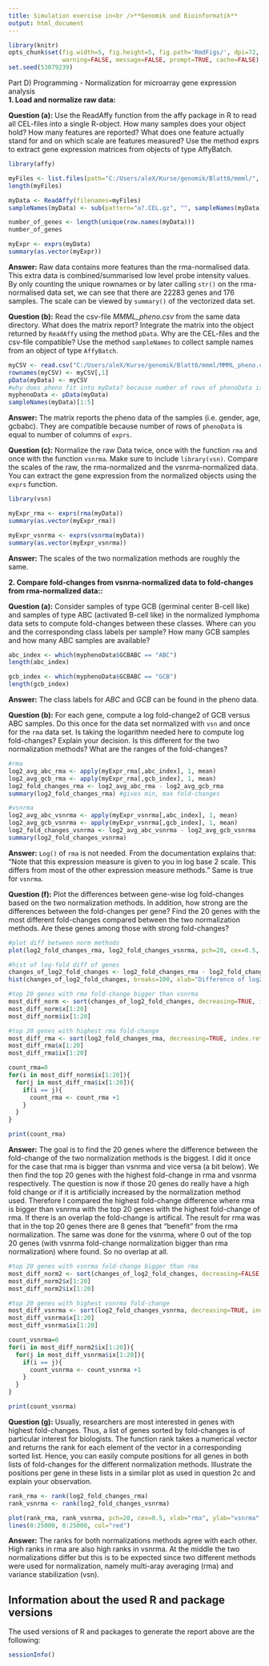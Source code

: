 ---
title: Simulation exercise in<br />**Genomik und Bioinformatik**
output: html_document
---

```{r simulation_options, include=FALSE}
library(knitr)
opts_chunk$set(fig.width=5, fig.height=5, fig.path='RmdFigs/', dpi=72,
               warning=FALSE, message=FALSE, prompt=TRUE, cache=FALSE)
set.seed(53079239)
```

Part D) Programming - Normalization for microarray gene expression analysis\
**1. Load and normalize raw data:**

**Question (a):** Use the ReadAffy function from the affy package in R to read all CEL-files into a single R-object. How many samples does your object hold? How many features are reported? What does one feature actually stand for and on which scale are features measured? Use the method exprs to extract gene expression matrices from objects of type AffyBatch.

```{r Da}
library(affy)

myFiles <- list.files(path="C:/Users/aleX/Kurse/genomik/Blatt6/mmml/", pattern=".CEL.gz", full.names=TRUE )
length(myFiles)

myData <- ReadAffy(filenames=myFiles)
sampleNames(myData) <- sub(pattern="a?.CEL.gz", "", sampleNames(myData))

number_of_genes <- length(unique(row.names(myData)))
number_of_genes

myExpr <- exprs(myData)
summary(as.vector(myExpr))
```
**Answer:** Raw data contains more features than the rma-normalised data. This extra data is combined/summarised low level probe intensity values. By only counting the unique rownames or by later calling `str()` on the rma-normalised data set, we can see that there are 22283 genes and 176 samples. The scale can be viewed by `summary()` of the vectorized data set.

**Question (b):** Read the csv-file _MMML_pheno.csv_ from the same data directory. What does the matrix report? Integrate the matrix into the object returned by `ReadAffy` using the method `pData`. Why are the CEL-files and the csv-file compatible? Use the method `sampleNames` to collect sample names from an object of type `AffyBatch`.

```{r Db}
myCSV <- read.csv("C:/Users/aleX/Kurse/genomik/Blatt6/mmml/MMML_pheno.csv")
rownames(myCSV) <- myCSV[,1]
pData(myData) <- myCSV
#why does pheno fit into myData? because number of rows of phenoData is equal to number of columns of exprs
myphenoData <- pData(myData)
sampleNames(myData)[1:5]
```

**Answer:** The matrix reports the pheno data of the samples (i.e. gender, age, gcbabc). 
They are compatible because number of rows of `phenoData` is equal to number of columns of `exprs`.

**Question (c):** Normalize the raw Data twice, once with the function `rma` and once with the function `vsnrma`. Make sure to include `library(vsn)`. Compare the scales of the raw, the rma-normalized and the vsnrma-normalized data. You can extract the gene expression from the normalized objects using the `exprs` function.

```{r Dc}
library(vsn)

myExpr_rma <- exprs(rma(myData))
summary(as.vector(myExpr_rma))

myExpr_vsnrma <- exprs(vsnrma(myData))
summary(as.vector(myExpr_vsnrma))
```

**Answer:** The scales of the two normalization methods are roughly the same.

**2. Compare fold-changes from vsnrna-normalized data to fold-changes from rma-normalized data::**

**Question (a):** Consider samples of type GCB (germinal center B-cell like) and samples of type ABC (activated B-cell like) in the normalized lymphoma data sets to compute fold-changes between these classes. Where can you and the corresponding class labels per sample? How many GCB samples and how many ABC samples are available?

```{r Dd}
abc_index <- which(myphenoData$GCBABC == "ABC")
length(abc_index)

gcb_index <- which(myphenoData$GCBABC == "GCB")
length(gcb_index)
```
**Answer:** The class labels for _ABC_ and _GCB_ can be found in the pheno data.

**Question (b):** For each gene, compute a log fold-change2 of GCB versus ABC samples. Do this once for the data set normalized with `vsn` and once for the `rma` data set. Is taking the logarithm needed here to compute log fold-changes? Explain your decision. Is this different for the two normalization methods? What are the ranges of the fold-changes?

```{r De}
#rma
log2_avg_abc_rma <- apply(myExpr_rma[,abc_index], 1, mean)
log2_avg_gcb_rma <- apply(myExpr_rma[,gcb_index], 1, mean)
log2_fold_changes_rma <- log2_avg_abc_rma - log2_avg_gcb_rma
summary(log2_fold_changes_rma) #gives min, max fold-changes

#vsnrma
log2_avg_abc_vsnrma <- apply(myExpr_vsnrma[,abc_index], 1, mean)
log2_avg_gcb_vsnrma <- apply(myExpr_vsnrma[,gcb_index], 1, mean)
log2_fold_changes_vsnrma <- log2_avg_abc_vsnrma - log2_avg_gcb_vsnrma
summary(log2_fold_changes_vsnrma)
```

**Answer:** `Log()` of `rma` is not needed. From the documentation explains that: "Note that this expression measure is given to you in log base 2 scale. 
This differs from most of the other expression measure methods." Same is true for `vsnrma`.

**Question (f):** Plot the differences between gene-wise log fold-changes based on the two normalization methods. In addition, how strong are the differences between the fold-changes per gene? Find the 20 genes with the most different fold-changes compared between the two normalization methods. Are these genes among those with strong fold-changes?

```{r Df0, out.width = "100%"}
#plot diff between norm methods
plot(log2_fold_changes_rma, log2_fold_changes_vsnrma, pch=20, cex=0.5, ylab="rma", xlab="vsnrma", main="Difference between normalization methods")

#hist of log-fold diff of genes
changes_of_log2_fold_changes <- log2_fold_changes_rma - log2_fold_changes_vsnrma
hist(changes_of_log2_fold_changes, breaks=100, xlab="Difference of log2-fold changes of normalizations")
```

```{r Df1, echo = T, results = 'hide'}
#top 20 genes with rma fold-change bigger than vsnrma
most_diff_norm <- sort(changes_of_log2_fold_changes, decreasing=TRUE, index.return=TRUE)
most_diff_norm$x[1:20]
most_diff_norm$ix[1:20]

#top 20 genes with highest rma fold-change
most_diff_rma <- sort(log2_fold_changes_rma, decreasing=TRUE, index.return=TRUE) #order() would also work (instead of index.return=TRUE)
most_diff_rma$x[1:20]
most_diff_rma$ix[1:20]

count_rma=0
for(i in most_diff_norm$ix[1:20]){
  for(j in most_diff_rma$ix[1:20]){
    if(i == j){
      count_rma <- count_rma +1
    }
  }  
}
```
```{r Df11}
print(count_rma)
```
**Answer:** The goal is to find the 20 genes where the difference between the fold-change of the two normalization methods is the biggest. I did it once for the case that rma is bigger than vsnrma and vice versa (a bit below). We then find the top 20 genes with the highest fold-change in rma and vsnrma respectively. The question is now if those 20 genes do really have a high fold change or if it is artificially increased by the normalization method used. Therefore I compared the highest fold-change difference where rma is bigger than vsnrma with the top 20 genes with the highest fold-change of rma. If there is an overlap the fold-change is artifical. The result for rma was that in the top 20 genes there are 8 genes that "benefit" from the rma normalization.
The same was done for the vsnrma, where 0 out of the top 20 genes (with vsnrma fold-change normalization bigger than rma normalization) where found. So no overlap at all.

```{r Df2, echo = T, results = 'hide'}
#top 20 genes with vsnrma fold-change bigger than rma
most_diff_norm2 <- sort(changes_of_log2_fold_changes, decreasing=FALSE, index.return=TRUE)
most_diff_norm2$x[1:20]
most_diff_norm2$ix[1:20]

#top 20 genes with highest vsnrma fold-change
most_diff_vsnrma <- sort(log2_fold_changes_vsnrma, decreasing=TRUE, index.return=TRUE)
most_diff_vsnrma$x[1:20]
most_diff_vsnrma$ix[1:20]

count_vsnrma=0
for(i in most_diff_norm2$ix[1:20]){
  for(j in most_diff_vsnrma$ix[1:20]){
    if(i == j){
      count_vsnrma <- count_vsnrma +1
    }
  }  
}
```

```{r Df22}
print(count_vsnrma)
```

**Question (g):** Usually, researchers are most interested in genes with highest fold-changes. Thus, a list of genes sorted by fold-changes is of particular interest for biologists. The function rank takes a numerical vector and returns the rank for each element of the vector in a corresponding sorted list. Hence, you can easily compute positions for all genes in both lists of fold-changes for the different normalization methods. Illustrate the
positions per gene in these lists in a similar plot as used in question 2c and explain your observation.

```{r Dg, out.width = "100%"}
rank_rma <- rank(log2_fold_changes_rma)
rank_vsnrma <- rank(log2_fold_changes_vsnrma)

plot(rank_rma, rank_vsnrma, pch=20, cex=0.5, xlab="rma", ylab="vsnrma", main="difference between rank of normalizations")
lines(0:25000, 0:25000, col="red")
```

**Answer:** The ranks for both normalizations methods agree with each other. High ranks in rma are also high ranks in vsnrma. At the middle the two normalizations differ but this is to be expected since two different methods were used for normalization, namely multi-aray averaging (rma) and variance stabilization (vsn).

Information about the used R and package versions
-------------------------------------------------

The used versions of R and packages to generate the report above are
the following:

```{r sessionInfo}
sessionInfo()
```

